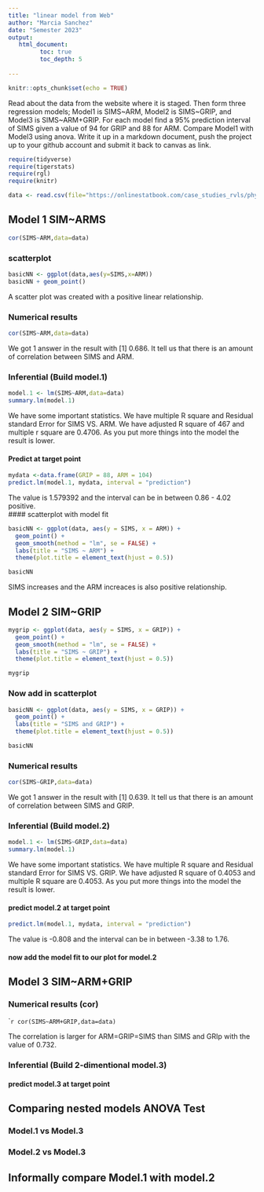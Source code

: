 ```yaml
---
title: "linear model from Web"
author: "Marcia Sanchez"
date: "Semester 2023"
output:
   html_document:
         toc: true
         toc_depth: 5
        
---
```


```r
knitr::opts_chunk$set(echo = TRUE)
```

Read about the data from the website where it is staged.  Then form three regression models; Model1 is SIMS~ARM, Model2 is SIMS~GRIP, and Model3 is SIMS~ARM+GRIP. For each model find a 95% prediction interval of SIMS given a value of 94  for GRIP and 88 for ARM. Compare Model1 with Model3 using anova. Write it up in a markdown document, push the project up to your github account and submit it back to canvas as link. 

 


```r
require(tidyverse)
require(tigerstats)
require(rgl)
require(knitr)

```

```r
data <- read.csv(file="https://onlinestatbook.com/case_studies_rvls/physical_strength/data.txt",sep="",header=TRUE)  

```



## Model 1 SIM~ARMS

```r
cor(SIMS~ARM,data=data)
```

### scatterplot
```r
basicNN <- ggplot(data,aes(y=SIMS,x=ARM))
basicNN + geom_point()
```


A scatter plot was created with a positive linear relationship. 

### Numerical results

```r
cor(SIMS~ARM,data=data)
```

We got 1 answer in the result with [1] 0.686. It tell us that there is an amount of  correlation between SIMS and ARM. 

### Inferential  (Build model.1)

```r
model.1 <- lm(SIMS~ARM,data=data)
summary.lm(model.1)
```

We have some important statistics. We have multiple R square and Residual standard Error for SIMS VS. ARM. We have adjusted R square of 467 and multiple r square are 0.4706. As you put more things into the model the result is lower. 


#### Predict at target point

```r
mydata <-data.frame(GRIP = 88, ARM = 104)
predict.lm(model.1, mydata, interval = "prediction")
```
The value is 1.579392 and the interval can be in between 0.86 - 4.02 positive.  
#### scatterplot with model fit

```r
basicNN <- ggplot(data, aes(y = SIMS, x = ARM)) +
  geom_point() +
  geom_smooth(method = "lm", se = FALSE) +
  labs(title = "SIMS ~ ARM") +
  theme(plot.title = element_text(hjust = 0.5))

basicNN

```

SIMS increases and the ARM increaces is also positive relationship. 

## Model 2 SIM~GRIP

```r
mygrip <- ggplot(data, aes(y = SIMS, x = GRIP)) +
  geom_point() +
  geom_smooth(method = "lm", se = FALSE) +
  labs(title = "SIMS ~ GRIP") +
  theme(plot.title = element_text(hjust = 0.5))

mygrip

```

### Now add in scatterplot
```r
basicNN <- ggplot(data, aes(y = SIMS, x = GRIP)) +
  geom_point() +
  labs(title = "SIMS and GRIP") +
  theme(plot.title = element_text(hjust = 0.5))

basicNN
```

### Numerical results 

```r
cor(SIMS~GRIP,data=data)
```

We got 1 answer in the result with [1] 0.639. It tell us that there is an amount of  correlation between SIMS and GRIP. 

### Inferential  (Build model.2)
  
```r
model.1 <- lm(SIMS~GRIP,data=data)
summary.lm(model.1)
```
We have some important statistics. We have multiple R square and Residual standard Error for SIMS VS. GRIP. We have adjusted R square of 0.4053 and multiple R square are 0.4053. As you put more things into the model the result is lower. 

#### predict model.2 at target point

```r
predict.lm(model.1, mydata, interval = "prediction")
```
The value is -0.808 and the interval can be in between -3.38 to  1.76.  

#### now add the model fit to our plot for model.2
  


## Model 3 SIM~ARM+GRIP

### Numerical results (cor)

````r
cor(SIMS~ARM+GRIP,data=data)
```
 
 The correlation is larger for ARM=GRIP=SIMS than SIMS and GRIp with the value of 0.732. 
 
### Inferential  (Build 2-dimentional model.3)

#### predict model.3 at target point
  

## Comparing nested models ANOVA Test

### Model.1 vs Model.3
### Model.2 vs Model.3

## Informally compare Model.1 with model.2

